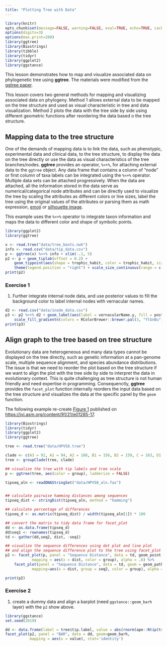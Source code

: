 ```yaml
---
title: "Plotting Tree with Data"
---
```




```r
library(knitr)
opts_chunk$set(message=FALSE, warning=FALSE, eval=TRUE, echo=TRUE, cache=TRUE)
options(digits=3)
options(max.print=200)
library(ggtree)
library(Biostrings)
library(tibble)
library(tidyr)
library(ggplot2)
library(ggstance)
```


This lesson demonstrates how to map and visualize associated data on phylogenetic tree using **ggtree**. The materials were modified from the [ggtree paper](https://academic.oup.com/mbe/article-abstract/35/12/3041/5142656).

This lesson covers two general methods for mapping and visualizing associated data on phylogeny. Method 1 allows external data to be mapped on the tree structure and used as visual characteristic in tree and data visualization. Method 2 plots the data with the tree side by side using different geometric functions after reordering the data based o the tree structure. 

## Mapping data to the tree structure

One of the demands of mapping data is to link the data, such as phenotypic, experimental data and clinical data, to the tree structure, to display the data on the tree directly or use the data as visual characteristics of the tree branches/nodes. **ggtree** provides an operator, `%<+%`, for attaching external data to the `ggtree` object. Any data frame that contains a column of "node" or first column of taxa labels can be integrated using the `%<+%` operator. Multiple data sets can be attached progressively. When the data are attached, all the information stored in the data serve as numerical/categorical node attributes and can be directly used to visualize the tree by scaling the attributes as different colors or line sizes, label the tree using the original values of the attributes or parsing them as math expression, [emoji](r-ggtree-phylomoji.html) or [silhouette image](r-ggtree-image.html).


This example uses the `%<+%` operator to integrate taxon information and maps the data to different color and shape of symbolic points. 

```r
library(ggplot2)
library(ggtree)

x <- read.tree("data/tree_boots.nwk")
info <- read.csv("data/tip_data.csv")
p <- ggtree(x) %<+% info + xlim(-.1, 5)
p2 <- p + geom_tiplab(offset = 0.2) +
    geom_tippoint(aes(shape = trophic_habit, color = trophic_habit, size = mass_in_kg)) + 
    theme(legend.position = "right") + scale_size_continuous(range = c(3, 10))
print(p2)
```


### Exercise 1

1. Further integrate internal node data, and use posterior values to fill the background color to label internal nodes with vernacular names.

```r
d2 <- read.csv("data/inode_data.csv")
p3 <- p2 %<+% d2 + geom_label(aes(label = vernacularName.y, fill = posterior)) + 
    scale_fill_gradientn(colors = RColorBrewer::brewer.pal(3, "YlGnBu"))
print(p3)
```


## Align graph to the tree based on tree structure

Evolutionary data are heterogeneous and many data types cannot be displayed on the tree directly, such as genetic information at a pan-genome scale, multiple sequence alignment, and species abundance distributions. The issue is that we need to reorder the plot based on the tree structure if we want to align the plot with the tree side by side to interpret the data in evolutionary context. This is quite challenging as tree structure is not human friendly and need expertise in programming. Consequenctly, **ggtree** provides the `facet_plot` function internally reorders the input data based on the tree structure and visualizes the data at the specific panel by the `geom` function. 

The following example re-create [Figure 1](img/F1.large.jpe) published on <https://jvi.asm.org/content/91/21/e01285-17>.


```r
library(Biostrings)
library(tidyr)
library(ggplot2)
library(ggtree)

tree <- read.tree("data/HPV58.tree")

clade <- c(A3 = 92, A1 = 94, A2 = 108, B1 = 156, B2 = 159, C = 163, D1 = 173, D2 = 176)
tree <- groupClade(tree, clade)

## visualize the tree with tip labels and tree scale
p <- ggtree(tree, aes(color = group), ladderize = FALSE) 

tipseq_aln <- readDNAStringSet("data/HPV58_aln.fas")


## calculate pairwise hamming distances among sequences
tipseq_dist <- stringDist(tipseq_aln, method = "hamming")

## calculate percentage of differences
tipseq_d <- as.matrix(tipseq_dist) / width(tipseq_aln[1]) * 100

## convert the matrix to tidy data frame for facet_plot
dd <- as.data.frame(tipseq_d)
dd$seq1 <- rownames(tipseq_d)
td <- gather(dd,seq2, dist, -seq1)

## visualize the sequence differences using dot plot and line plot
## and align the sequence difference plot to the tree using facet_plot
p2 <- facet_plot(p, panel = "Sequence Distance", data = td, geom_point, 
            mapping = aes(x = dist, color = group), alpha = .6) %>%
    facet_plot(panel = "Sequence Distance", data = td, geom = geom_path, 
            mapping=aes(x = dist, group = seq2, color = group), alpha = .6)

print(p2)
```

### Exercise 2

1. create a dummy data and align a barplot (need `ggstance::geom_barh` layer) with the `p2` show above.

```r
library(ggstance)
set.seed(2019)

dd <- data.frame(label = tree$tip.label, value = abs(rnorm(ape::Ntip(tree))))
facet_plot(p2, panel = "BAR", data = dd, geom=geom_barh,
           mapping = aes(x = value), stat='identity')
```


